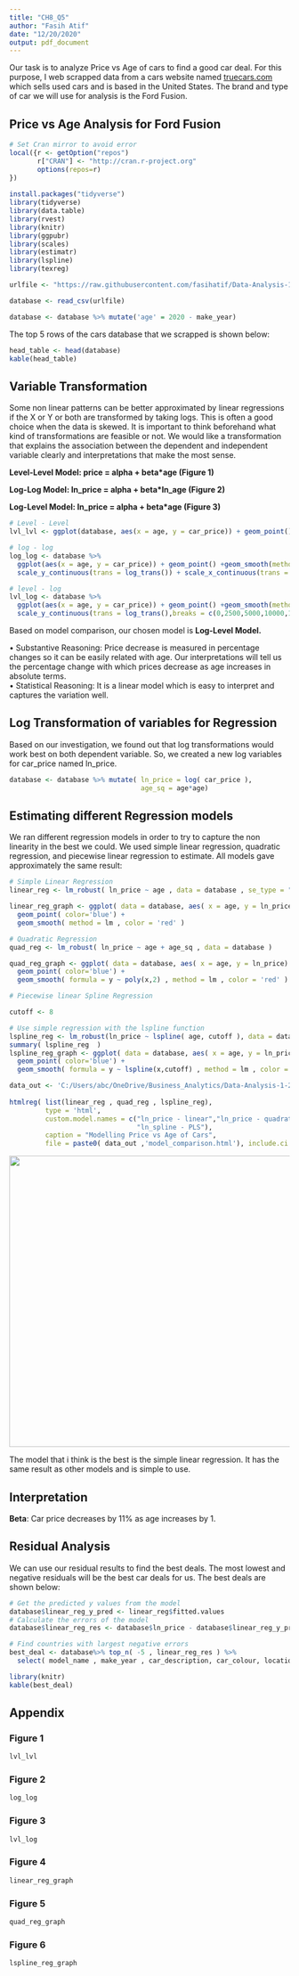```yaml
---
title: "CH8_Q5"
author: "Fasih Atif"
date: "12/20/2020"
output: pdf_document
---
```


Our task is to analyze Price vs Age of cars to find a good car deal. For this purpose, I web scrapped data from a cars website named [truecars.com](https://www.truecar.com/) which sells used cars and is based in the United States. The brand and type of car we will use for analysis is the Ford Fusion.

## **Price vs Age Analysis for Ford Fusion**

```r

# Set Cran mirror to avoid error
local({r <- getOption("repos")
       r["CRAN"] <- "http://cran.r-project.org" 
       options(repos=r)
})
       
install.packages("tidyverse")
library(tidyverse)
library(data.table)
library(rvest)
library(knitr)
library(ggpubr)
library(scales)
library(estimatr)
library(lspline)
library(texreg)

urlfile <- "https://raw.githubusercontent.com/fasihatif/Data-Analysis-1-2-3/master/Data_Analysis_2/atif-fasih_da2_data-exercise/CH8-Q5/data/used_cars_ford.csv"

database <- read_csv(urlfile)

database <- database %>% mutate('age' = 2020 - make_year)

```

The top 5 rows of the cars database that we scrapped is shown below:

```r
head_table <- head(database)
kable(head_table)

```

## Variable Transformation

Some non linear patterns can be better approximated by linear regressions if the X or Y or both are transformed by taking logs. This is often a good choice when the data is skewed. It is important to think beforehand what kind of transformations are feasible or not. We would like a transformation that explains the association between the dependent and independent variable clearly and interpretations that make the most sense.

**Level-Level Model: price = alpha + beta\*age (Figure 1)**

**Log-Log Model: ln\_price = alpha + beta\*ln\_age (Figure 2)**

**Log-Level Model: ln\_price = alpha + beta\*age (Figure 3)**

```r
# Level - Level
lvl_lvl <- ggplot(database, aes(x = age, y = car_price)) + geom_point() +geom_smooth(method = 'loess')

# log - log
log_log <- database %>%
  ggplot(aes(x = age, y = car_price)) + geom_point() +geom_smooth(method = 'loess') + 
  scale_y_continuous(trans = log_trans()) + scale_x_continuous(trans = log_trans()) 

# level - log
lvl_log <- database %>%
  ggplot(aes(x = age, y = car_price)) + geom_point() +geom_smooth(method = 'loess') + 
  scale_y_continuous(trans = log_trans(),breaks = c(0,2500,5000,10000,15000,20000,25000)) 
```

Based on model comparison, our chosen model is **Log-Level Model.**

• Substantive Reasoning: Price decrease is measured in percentage changes so it can be easily related with age. Our interpretations will tell us the percentage change with which prices decrease as age increases in absolute terms.\
• Statistical Reasoning: It is a linear model which is easy to interpret and captures the variation well.

## Log Transformation of variables for Regression

Based on our investigation, we found out that log transformations would work best on both dependent variable. So, we created a new log variables for car\_price named ln\_price.

```r
database <- database %>% mutate( ln_price = log( car_price ),
                                 age_sq = age*age)
```

## Estimating different Regression models

We ran different regression models in order to try to capture the non linearity in the best we could. We used simple linear regression, quadratic regression, and piecewise linear regression to estimate. All models gave approximately the same result:

```r
# Simple Linear Regression
linear_reg <- lm_robust( ln_price ~ age , data = database , se_type = "HC2" )

linear_reg_graph <- ggplot( data = database, aes( x = age, y = ln_price ) ) + 
  geom_point( color='blue') +
  geom_smooth( method = lm , color = 'red' )

# Quadratic Regression
quad_reg <- lm_robust( ln_price ~ age + age_sq , data = database )

quad_reg_graph <- ggplot( data = database, aes( x = age, y = ln_price) ) + 
  geom_point( color='blue') +
  geom_smooth( formula = y ~ poly(x,2) , method = lm , color = 'red' )

# Piecewise linear Spline Regression

cutoff <- 8

# Use simple regression with the lspline function
lspline_reg <- lm_robust(ln_price ~ lspline( age, cutoff ), data = database )
summary( lspline_reg  )
lspline_reg_graph <- ggplot( data = database, aes( x = age, y = ln_price ) ) + 
  geom_point( color='blue') +
  geom_smooth( formula = y ~ lspline(x,cutoff) , method = lm , color = 'red' )

```

```r
data_out <- 'C:/Users/abc/OneDrive/Business_Analytics/Data-Analysis-1-2-3/Data_Analysis_2/atif-fasih_da2_data-exercise/CH8-Q5/docs/'
  
htmlreg( list(linear_reg , quad_reg , lspline_reg),
         type = 'html',
         custom.model.names = c("ln_price - linear","ln_price - quadratic",
                                "ln_spline - PLS"),
         caption = "Modelling Price vs Age of Cars",
         file = paste0( data_out ,'model_comparison.html'), include.ci = FALSE)

```

![](C:/Users/abc/AppData/Local/RStudio/tmp/paste-7073225E.png){width="523"}

The model that i think is the best is the simple linear regression. It has the same result as other models and is simple to use.

## Interpretation

**Beta**: Car price decreases by 11% as age increases by 1.

## **Residual Analysis**

We can use our residual results to find the best deals. The most lowest and negative residuals will be the best car deals for us. The best deals are shown below:

```r

# Get the predicted y values from the model
database$linear_reg_y_pred <- linear_reg$fitted.values
# Calculate the errors of the model
database$linear_reg_res <- database$ln_price - database$linear_reg_y_pred 

# Find countries with largest negative errors
best_deal <- database%>% top_n( -5 , linear_reg_res ) %>% 
  select( model_name , make_year , car_description, car_colour, location, car_price, linear_reg_res )

library(knitr)
kable(best_deal)

```

\newpage

## Appendix

### Figure 1

```r
lvl_lvl

```

### Figure 2

```r
log_log
```

### Figure 3

```r
lvl_log
```

### Figure 4

```r
linear_reg_graph
```

### Figure 5

```r
quad_reg_graph
```

### Figure 6

```r
lspline_reg_graph
```
